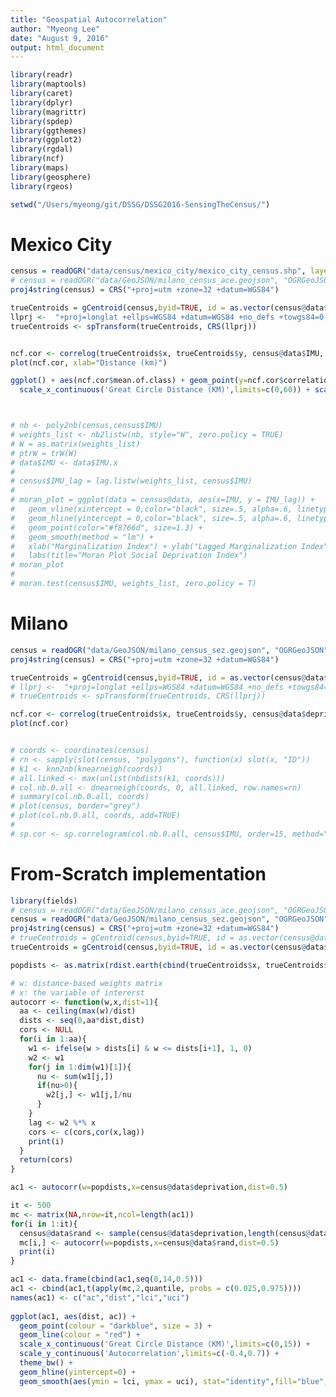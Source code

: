 ```yaml
---
title: "Geospatial Autocorrelation"
author: "Myeong Lee"
date: "August 9, 2016"
output: html_document
---
```




```r
library(readr)
library(maptools)
library(caret)
library(dplyr)
library(magrittr)
library(spdep)
library(ggthemes)
library(ggplot2)
library(rgdal)
library(ncf)
library(maps)
library(geosphere)
library(rgeos)

setwd("/Users/myeong/git/DSSG/DSSG2016-SensingTheCensus/")

```

# Mexico City
```r
census = readOGR("data/census/mexico_city/mexico_city_census.shp", layer="mexico_city_census")
# census = readOGR("data/GeoJSON/milano_census_ace.geojson", "OGRGeoJSON") 
proj4string(census) = CRS("+proj=utm +zone=32 +datum=WGS84")

trueCentroids = gCentroid(census,byid=TRUE, id = as.vector(census@data$SP_ID))
llprj <-  "+proj=longlat +ellps=WGS84 +datum=WGS84 +no_defs +towgs84=0,0,0"
trueCentroids <- spTransform(trueCentroids, CRS(llprj))


ncf.cor <- correlog(trueCentroids$x, trueCentroids$y, census@data$IMU, increment=2, latlon=TRUE, resamp=100)
plot(ncf.cor, xlab="Distance (km)")

ggplot() + aes(ncf.cor$mean.of.class) + geom_point(y=ncf.cor$correlation) +
  scale_x_continuous('Great Circle Distance (KM)',limits=c(0,60)) + scale_y_continuous('Autocorrelation',limits=c(-0.25,0.7)) 



# nb <- poly2nb(census,census$IMU)
# weights_list <- nb2listw(nb, style="W", zero.policy = TRUE)
# W = as.matrix(weights_list)
# ptrW = trW(W)
# data$IMU <- data$IMU.x
# 
# census$IMU_lag = lag.listw(weights_list, census$IMU)
# 
# moran_plot = ggplot(data = census@data, aes(x=IMU, y = IMU_lag)) + 
#   geom_vline(xintercept = 0,color="black", size=.5, alpha=.6, linetype="longdash")+
#   geom_hline(yintercept = 0,color="black", size=.5, alpha=.6, linetype="longdash")+
#   geom_point(color="#f8766d", size=1.3) +
#   geom_smooth(method = "lm") +
#   xlab("Marginalization Index") + ylab("Lagged Marginalization Index")  + theme_fivethirtyeight() + 
#   labs(title="Moran Plot Social Deprivation Index")
# moran_plot
# 
# moran.test(census$IMU, weights_list, zero.policy = T)


```

# Milano
```r

census = readOGR("data/GeoJSON/milano_census_sez.geojson", "OGRGeoJSON") 
proj4string(census) = CRS("+proj=utm +zone=32 +datum=WGS84")

trueCentroids = gCentroid(census,byid=TRUE, id = as.vector(census@data$SEZ2011))
# llprj <-  "+proj=longlat +ellps=WGS84 +datum=WGS84 +no_defs +towgs84=0,0,0"
# trueCentroids <- spTransform(trueCentroids, CRS(llprj))

ncf.cor <- correlog(trueCentroids$x, trueCentroids$y, census@data$deprivation, increment=0.5, latlon=TRUE, resamp=100, na.rm = TRUE)
plot(ncf.cor)


# coords <- coordinates(census)
# rn <- sapply(slot(census, "polygons"), function(x) slot(x, "ID"))
# k1 <- knn2nb(knearneigh(coords))
# all.linked <- max(unlist(nbdists(k1, coords)))
# col.nb.0.all <- dnearneigh(coords, 0, all.linked, row.names=rn)
# summary(col.nb.0.all, coords)
# plot(census, border="grey")
# plot(col.nb.0.all, coords, add=TRUE)
# 
# sp.cor <- sp.correlogram(col.nb.0.all, census$IMU, order=15, method="I", randomisation=FALSE)
```


# From-Scratch implementation

```r
library(fields)
# census = readOGR("data/GeoJSON/milano_census_ace.geojson", "OGRGeoJSON") 
census = readOGR("data/GeoJSON/milano_census_sez.geojson", "OGRGeoJSON") 
proj4string(census) = CRS("+proj=utm +zone=32 +datum=WGS84")
# trueCentroids = gCentroid(census,byid=TRUE, id = as.vector(census@data$ACE))
trueCentroids = gCentroid(census,byid=TRUE, id = as.vector(census@data$SEZ2011))

popdists <- as.matrix(rdist.earth(cbind(trueCentroids$x, trueCentroids$y), miles = F, R = NULL))

# w: distance-based weights matrix
# x: the variable of intererst 
autocorr <- function(w,x,dist=1){
  aa <- ceiling(max(w)/dist)
  dists <- seq(0,aa*dist,dist)
  cors <- NULL
  for(i in 1:aa){
    w1 <- ifelse(w > dists[i] & w <= dists[i+1], 1, 0) 
    w2 <- w1
    for(j in 1:dim(w1)[1]){
      nu <- sum(w1[j,])
      if(nu>0){
        w2[j,] <- w1[j,]/nu
      }  
    }
    lag <- w2 %*% x
    cors <- c(cors,cor(x,lag))
    print(i)
  }
  return(cors)
}

ac1 <- autocorr(w=popdists,x=census@data$deprivation,dist=0.5)

it <- 500
mc <- matrix(NA,nrow=it,ncol=length(ac1))
for(i in 1:it){
  census@data$rand <- sample(census@data$deprivation,length(census@data$deprivation),replace=F)
  mc[i,] <- autocorr(w=popdists,x=census@data$rand,dist=0.5)
  print(i)
}

ac1 <- data.frame(cbind(ac1,seq(0,14,0.5)))
ac1 <- cbind(ac1,t(apply(mc,2,quantile, probs = c(0.025,0.975))))
names(ac1) <- c("ac","dist","lci","uci")
 
ggplot(ac1, aes(dist, ac)) +
  geom_point(colour = "darkblue", size = 3) +
  geom_line(colour = "red") +
  scale_x_continuous('Great Circle Distance (KM)',limits=c(0,15)) + 
  scale_y_continuous('Autocorrelation',limits=c(-0.4,0.7)) +
  theme_bw() + 
  geom_hline(yintercept=0) +   
  geom_smooth(aes(ymin = lci, ymax = uci), stat="identity",fill="blue",colour="darkblue")


```

